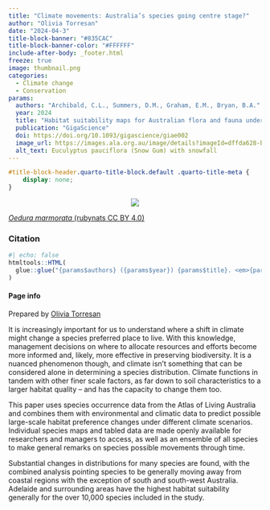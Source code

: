 ```yaml
---
title: "Climate movements: Australia’s species going centre stage?"
author: "Olivia Torresan"
date: "2024-04-3"
title-block-banner: "#835CAC"
title-block-banner-color: "#FFFFFF"
include-after-body: _footer.html
freeze: true
image: thumbnail.png 
categories:
  - Climate change
  - Conservation
params:
  authors: "Archibald, C.L., Summers, D.M., Graham, E.M., Bryan, B.A."
  year: 2024
  title: "Habitat suitability maps for Australian flora and fauna under CMIP6 climate scenarios"
  publication: "GigaScience"
  doi: https://doi.org/10.1093/gigascience/giae002
  image_url: https://images.ala.org.au/image/details?imageId=dffda628-bcd8-4d94-8d42-39b8d2887454
  alt_text: Euculyptus pauciflora (Snow Gum) with snowfall 
---
```


<!-- remove metadata section -->

```css
#title-block-header.quarto-title-block.default .quarto-title-meta {
    display: none;
}
```


<!-- Side panel -->

:::{.column-page}

:::{.paper-side-column}
<center>
:::{.col-image layout-ncol=1 style="margin-left: auto; margin-right: auto;"}
<!-- add image url -->
<img src="https://ala-images.s3.ap-southeast-2.amazonaws.com/store/4/5/4/7/dffda628-bcd8-4d94-8d42-39b8d2887454/original" class="rounded"/></img>
:::
</center>

::: figure-caption
<!-- edit caption -->
[*Oedura marmorata* (rubynats CC BY 4.0)](https://images.ala.org.au/image/details?imageId=c8192787-e0a4-43d1-957d-a9b76d8ee2b6)
:::

### Citation
```r
#| echo: false
htmltools::HTML(
  glue::glue("{params$authors} ({params$year}) {params$title}. <em>{params$publication}</em> <a href='{params$doi}' target='_blank'>{params$doi}</a>")
)
```


#### Page info
Prepared by 
[Olivia Torresan](https://labs.ala.org.au/about/Torresan_Olivia/)
:::


<!-- Main panel description -->

::: {.paper-main-column}
It is increasingly important for us to understand where a shift in climate might change a species preferred place to live. With this knowledge, management decisions on where to allocate resources and efforts become more informed and, likely, more effective in preserving biodiversity. It is a nuanced phenomenon though, and climate isn’t something that can be considered alone in determining a species distribution. Climate functions in tandem with other finer scale factors, as far down to soil characteristics to a larger habitat quality – and has the capacity to change them too. 

This paper uses species occurrence data from the Atlas of Living Australia and combines them with environmental and climatic data to predict possible large-scale habitat preference changes under different climate scenarios. Individual species maps and tabled data are made openly available for researchers and managers to access, as well as an ensemble of all species to make general remarks on species possible movements through time. 

Substantial changes in distributions for many species are found, with the combined analysis pointing species to be generally moving away from coastal regions with the exception of south and south-west Australia. Adelaide and surrounding areas have the highest habitat suitability generally for the over 10,000 species included in the study. 
:::
:::
